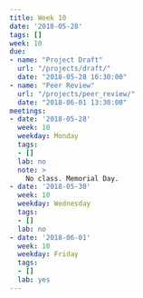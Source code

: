 ```yaml
---
title: Week 10
date: '2018-05-28'
tags: []
week: 10
due:
- name: "Project Draft"
  url: "/projects/draft/"
  date: "2018-05-28 16:30:00"
- name: "Peer Review"
  url: "/projects/peer_review/"
  date: "2018-06-01 13:30:00"
meetings:
- date: '2018-05-28'
  week: 10
  weekday: Monday
  tags:
  - []
  lab: no
  note: >
    No class. Memorial Day.
- date: '2018-05-30'
  week: 10
  weekday: Wednesday
  tags:
  - []
  lab: no
- date: '2018-06-01'
  week: 10
  weekday: Friday
  tags:
  - []
  lab: yes
---
```


